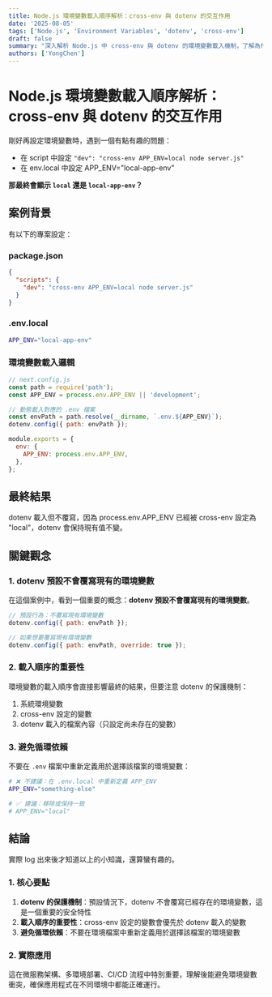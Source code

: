 ```yaml
---
title: Node.js 環境變數載入順序解析：cross-env 與 dotenv 的交互作用
date: '2025-08-05'
tags: ['Node.js', 'Environment Variables', 'dotenv', 'cross-env']
draft: false
summary: "深入解析 Node.js 中 cross-env 與 dotenv 的環境變數載入機制，了解為什麼 dotenv 預設不會覆寫已存在的環境變數，以及如何正確配置環境變數載入順序。"
authors: ['YongChen']
---
```

# Node.js 環境變數載入順序解析：cross-env 與 dotenv 的交互作用

剛好再設定環境變數時，遇到一個有點有趣的問題：
- 在 script 中設定
`"dev": "cross-env APP_ENV=local node server.js"`
- 在 env.local 中設定 APP_ENV="local-app-env"

**那最終會顯示 `local` 還是 `local-app-env`？**

## 案例背景
有以下的專案設定：
### package.json
```json
{
  "scripts": {
    "dev": "cross-env APP_ENV=local node server.js"
  }
}
```

### .env.local
```bash
APP_ENV="local-app-env"
```

### 環境變數載入邏輯

```javascript
// next.config.js
const path = require('path');
const APP_ENV = process.env.APP_ENV || 'development';

// 動態載入對應的 .env 檔案
const envPath = path.resolve(__dirname, `.env.${APP_ENV}`);
dotenv.config({ path: envPath });

module.exports = {
  env: {
    APP_ENV: process.env.APP_ENV,
  },
};
```

## 最終結果
dotenv 載入但不覆寫，因為 process.env.APP_ENV 已經被 cross-env 設定為 "local"，dotenv 會保持現有值不變。

## 關鍵觀念
### 1. dotenv 預設不會覆寫現有的環境變數
在這個案例中，看到一個重要的概念：**dotenv 預設不會覆寫現有的環境變數**。

```javascript
// 預設行為：不覆寫現有環境變數
dotenv.config({ path: envPath });

// 如果想要覆寫現有環境變數
dotenv.config({ path: envPath, override: true });
```

### 2. 載入順序的重要性
環境變數的載入順序會直接影響最終的結果，但要注意 dotenv 的保護機制：

1. 系統環境變數
2. cross-env 設定的變數
3. dotenv 載入的檔案內容（只設定尚未存在的變數）

### 3. 避免循環依賴
不要在 `.env` 檔案中重新定義用於選擇該檔案的環境變數：

```bash
# ❌ 不建議：在 .env.local 中重新定義 APP_ENV
APP_ENV="something-else"

# ✅ 建議：移除或保持一致
# APP_ENV="local"
```


## 結論
實際 log 出來後才知道以上的小知識，還算蠻有趣的。

### 1. 核心要點
1. **dotenv 的保護機制**：預設情況下，dotenv 不會覆寫已經存在的環境變數，這是一個重要的安全特性
2. **載入順序的重要性**：cross-env 設定的變數會優先於 dotenv 載入的變數
3. **避免循環依賴**：不要在環境檔案中重新定義用於選擇該檔案的環境變數

### 2. 實際應用
這在微服務架構、多環境部署、CI/CD 流程中特別重要，理解後能避免環境變數衝突，確保應用程式在不同環境中都能正確運行。
